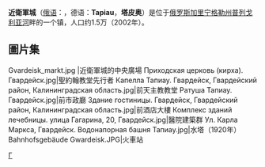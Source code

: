 {{Infobox settlement
| name = 近衛軍城
| native_name= Гвардейск
| image_skyline = Gvardeisk_town_russia_view.jpg
| imagesize = 
| image_caption = 
| image_flag = Coat_of_Arms_of_Gvardeisk_(Kaliningrad_oblast).png
| image_shield = 
| pushpin_map = European Russia
| pushpin_label_position = right
|pushpin_map_caption=近衛軍城在歐洲俄羅斯的位置
| image_map1 = 
{{Location map
 | Russia Kaliningrad
 | label= 近衛軍城
 | lat_dir= N | lat_deg= 54 | lat_min= 39 | lat_sec = 00 
 | lon_dir= E | lon_deg= 21 | lon_min= 04 | lon_sec = 00
 | position=
 | width= 265
 | float=center
 | border=none
 | caption=}}
| map_caption1=近衛軍城在[[加里宁格勒州|加里宁格勒州]]的位置
| subdivision_type = 国家
| subdivision_name = {{RUS}}
| subdivision_type1 = [[俄罗斯行政区划|州]]
| subdivision_name1 = [[加里宁格勒州|加里宁格勒州]]
| subdivision_type2 = 
| subdivision_name2 = 
| elevation_m = 10
| elevation_ft = 
| area_total_km2 = 
| population_as_of = 2017年
| population_total = 13186
| population_density_km2 = 
| timezone = [[加里宁格勒时间|加里宁格勒时间]]（[[莫斯科时间|MSK]]−1）
| utc_offset = +2
| timezone_DST = 
| utc_offset_DST = +3
| website =  
}}

'''近衛軍城'''（[[俄语|俄语]]：'''{{lang|ru|Гварде́йск}}'''，德语：'''Tapiau'''，'''塔皮奥'''）是位于[[俄罗斯|俄罗斯]][[加里宁格勒州|加里宁格勒州]][[普列戈利亚河|普列戈利亚河]]畔的一个镇，人口约1.5万（2002年）。

== 圖片集 ==
<gallery>
Gvardeisk_markt.jpg |近衛軍城的中央廣場
Приходская церковь (кирха). Гвардейск.jpg|聖約翰教堂先行者
Капелла Тапиау. Гвардейск, Гвардейский район, Калининградская область.jpg|前天主教教堂
Ратуша Тапиау. Гвардейск.jpg|前市政廳
Здание гостиницы. Гвардейск, Гвардейский район, Калининградская область.jpg|前酒店大樓
Комплекс зданий лечебницы. улица Гагарина, 20, Гвардейск.jpg|醫院建築群
Ул. Карла Маркса, Гвардейск. Водонапорная башня Тапиау.jpg|水塔（1920年）
Bahnhofsgebäude Gwardeisk.JPG|火車站
</gallery>

{{加里寧格勒州行政區劃}}
{{Authority control}}
{{Russia-geo-stub}}

[[Category:加里宁格勒州城市|Г]]